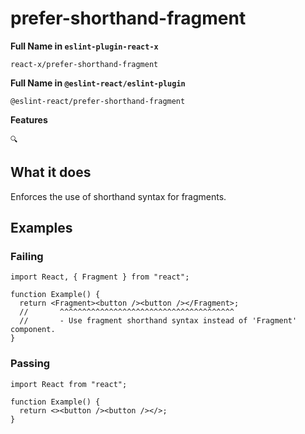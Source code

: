 # prefer-shorthand-fragment

**Full Name in `eslint-plugin-react-x`**

```plain copy
react-x/prefer-shorthand-fragment
```

**Full Name in `@eslint-react/eslint-plugin`**

```plain copy
@eslint-react/prefer-shorthand-fragment
```

**Features**

`🔍`

## What it does

Enforces the use of shorthand syntax for fragments.

## Examples

### Failing

```tsx
import React, { Fragment } from "react";

function Example() {
  return <Fragment><button /><button /></Fragment>;
  //       ^^^^^^^^^^^^^^^^^^^^^^^^^^^^^^^^^^^^^^^
  //       - Use fragment shorthand syntax instead of 'Fragment' component.
}
```

### Passing

```tsx
import React from "react";

function Example() {
  return <><button /><button /></>;
}
```
